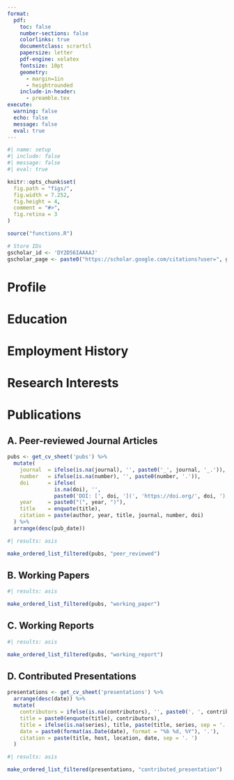 ```yaml
---
format:
  pdf:
    toc: false
    number-sections: false
    colorlinks: true
    documentclass: scrartcl
    papersize: letter
    pdf-engine: xelatex
    fontsize: 10pt
    geometry:
      - margin=1in
      - heightrounded
    include-in-header:
      - preamble.tex
execute:
  warning: false
  echo: false
  message: false
  eval: true
---
```


```r
#| name: setup
#| include: false
#| message: false
#| eval: true

knitr::opts_chunk$set(
  fig.path = "figs/",
  fig.width = 7.252,
  fig.height = 4,
  comment = "#>",
  fig.retina = 3
)

source("functions.R")

# Store IDs
gscholar_id <- 'DY2D56IAAAAJ'
gscholar_page <- paste0("https://scholar.google.com/citations?user=", gscholar_id)
```

\par\centering{\LARGE{Weisi Chen}}
\par\centering{Health Data Scientist}
\vspace{-5pt}
\par\centering{Kensington, NSW 2033, Australia}
\vspace{-5pt}
\par\centering{{\large\Telefon} 0452476995}
\vspace{-5pt}
\par\centering{{\large\Letter} weisi.0816@gmail.com}
\vspace{-5pt}
\par\centering{\href{https://github.com/WeisiChen1995}{github.com/WeisiChen1995}}

\vspace{-10pt}


# Profile

\vspace{-10pt}
\begin{longtable}{llp{15cm}}
I am a highly disciplined and hard-working professional with a strong passion for\\ technology, programming, data analysis, data visualization, and statistical modeling.\\ Leveraging a unique blend of training in pharmacy and health data science,\\
I specialize in deriving actionable insights from complex health datasets.\\[10pt]

I am proficient in statistical software such as R and SAS, and have extensive experience\\
using these tools for data analysis, visualization, and statistical modelling. \\
I am deeply committed to continuous learning and professional development, \\
always eager to explore new packages, techniques, or skills that can enhance my ability\\
to analyze data effectively and deliver meaningful insights.\\[10pt]

My current interest lies in population-level analysis using linked health data \\
to drive impactful health decisions and inform evidence-based strategies.\\
I thrive on tackling challenging problems with analytical precision and creativity,\\
always striving to deliver impactful results in every project I undertake.\\

\end{longtable}

\vspace{-10pt}


# Education 

\vspace{-10pt}
\begin{longtable}{lll}

    \textbf{Sept 2021 - March 2023} & \textbf{University of New South Wales} & \textbf{M.S. Health Data Science} \\
    & & WAM: 88\% (Dissertation: 91\%) \\
    \multicolumn{3}{l}{\textit{Dissertation: Changes in atherosclerotic cardiovascular disease risk over time among people living with HIV}} \\[10pt]

    \textbf{March 2015 - March 2019} & \textbf{University of Sydney} & \textbf{B.S. Pharmacy} \\


\end{longtable}

\vspace{-10pt}


# Employment History

\raggedright \underline{\textbf{Research-focused Positions}}

\vspace{-10pt}
\begin{longtable}{llp{14cm}}

    \textbf{July 2023 - Present} & \textbf{University of New South Wales}, Sydney, NSW & \\
    & \textbf{Data Scientist}, School of Population Health \\[5pt]
    & \multicolumn{2}{l}{I contributed to two projects in this role:} \\
    & 1) ACCESS: Aboriginal Community Controlled Ear Health Support System: \\ 
    & \hspace{15pt} Developing, embedding, and evaluating best practice models of care. \\[5pt]
    & 2) Evaluation of Sustaining NSW Families, NSW Health. \\[10pt]
    & \multicolumn{2}{l}{\textbf{My role included:}} \\[5pt]
    & \multicolumn{2}{p{0.8\textwidth}}{- Critically reviewing the literature on epidemiological and statistical methods to inform the development of analysis plans.} \\[5pt]
    & \multicolumn{2}{p{0.8\textwidth}}{- Drafting data management and data analysis plans, with input from the research team.} \\[5pt]
    & \multicolumn{2}{p{0.8\textwidth}}{- Implementing the data management plan to prepare analysis-ready datasets from linked datasets, including data cleaning and manipulation, using R and SAS software.} \\[5pt]
    & \multicolumn{2}{p{0.8\textwidth}}{- Executing statistical analysis of linked data (e.g., logistic regression and inverse probability of treatment weighting) relevant to the project, using statistical packages R and SAS.} \\[5pt]
    & \multicolumn{2}{p{0.8\textwidth}}{- Drafting scientific papers, protocols, and conference abstracts.} \\[5pt]
    & \multicolumn{2}{p{0.8\textwidth}}{- Contributing to the project management of research projects to the highest scientific and ethical standards.} \\[5pt]
    & \multicolumn{2}{p{0.8\textwidth}}{- Drafting applications and contributing to ongoing reporting to the relevant ethics committees and data custodians for research projects.} \\[5pt]
    & \multicolumn{2}{p{0.8\textwidth}}{- Maintaining regular communication with project investigators and Aboriginal community organizations to ensure the program is delivered in a culturally appropriate manner.} \\[10pt]
    
    \\[10pt] % Add more vertical space before the next section
    
    \textbf{Feb 2023 - Dec 2023} & \textbf{University of Sydney}, Sydney, NSW & \\
    & \textbf{Data Scientist/Research Officer}, School of Pharmacy, (FTE 0.4) \\[5pt]
    & \multicolumn{2}{l}{In this role, I contributed to the Multi-Agency Data Integration Project (MADIP):} \\
    & \multicolumn{2}{p{0.8\textwidth}}{Investigating high-risk prescribing in Australian older adults using the linked PBS and Census data.} \\[15pt]
    & \multicolumn{2}{l}{\textbf{Key Responsibilities:}} \\[5pt]
    & \multicolumn{2}{p{0.8\textwidth}}{- Preparing analysis-ready datasets from linked datasets, including data cleaning and manipulation, using R software.} \\[5pt]
    & \multicolumn{2}{p{0.8\textwidth}}{- Conducting data analysis and statistical modeling (e.g., logistic regression) relevant to the project.} \\
    & \multicolumn{2}{p{0.8\textwidth}}{- Contributing to publications and conference abstracts.} \\
    & \multicolumn{2}{p{0.8\textwidth}}{- Assisting with ongoing data management and documentations for reproducibility.} \\
 

\end{longtable}

\vspace{-10pt}

\raggedright \underline{\textbf{Clinical-focused Positions}}

\vspace{-10pt}
\begin{longtable}{llp{14cm}}

    \textbf{Mar 2021 - Dec 2024} & \textbf{Bondi Junction Pharmacy}, Sydney, NSW & \\
    & \textbf{Pharmacist in charge (FTE 0.2)}\\[5pt]

    \textbf{Mar 2021 - Dec 2024} & \textbf{Blooms the Chemsit Bondi Junction}, Sydney, NSW & \\
    & \textbf{Pharmacist on duty (FTE 0.4)}\\[5pt]

    \textbf{Mar 2020 - Sept 2020} & \textbf{Chemist Warehouse Double Bay}, Sydney, NSW & \\
    & \textbf{Registered Pharmacist}\\[5pt]

    \textbf{Dec 2018 - Mar 2020} & \textbf{Chemist Warehouse Randwick}, Sydney, NSW & \\
    & \textbf{Graduate Intern Pharmacist}\\[5pt]

\end{longtable}

\vspace{-10pt}


# Research Interests

\vspace{-10pt}
\begin{longtable}{llp{15cm}}
I am passionate about pharmaco-epidemiology, with a particular focus on high-risk medication prescribing\\
using national, population-level linked data. \\[5pt]

I have extensive experience with data analysis, visualization, and statistical modeling tools. \\[5pt]

My goal is to contribute to public health improvement by analyzing and understanding medication prescribing  \\ 
patterns, ultimately informing safer, evidence-based healthcare practices. \\[10pt]

\end{longtable}

\vspace{-10pt}


# Publications

<!-- Set spacing in between list -->

\apptocmd{\tightlist}{\setlength{\itemsep}{4pt}}{}{}

\begin{center}
\href{https://scholar.google.com.au/citations?user=iCapTGoAAAAJ\&hl=en}{Google Scholar Profile}
\end{center}

## A. Peer-reviewed Journal Articles

```r
pubs <- get_cv_sheet('pubs') %>%
  mutate(
    journal  = ifelse(is.na(journal), '', paste0('_', journal, '_.')),
    number   = ifelse(is.na(number), '', paste0(number, '.')),
    doi      = ifelse(
               is.na(doi), '',
               paste0('DOI: [', doi, '](', 'https://doi.org/', doi, ')')),
    year     = paste0("(", year, ")"),
    title    = enquote(title),
    citation = paste(author, year, title, journal, number, doi)
  ) %>% 
  arrange(desc(pub_date))
```

```r
#| results: asis

make_ordered_list_filtered(pubs, "peer_reviewed")
```

## B. Working Papers

```r
#| results: asis

make_ordered_list_filtered(pubs, "working_paper")
```

## C. Working Reports

```r
#| results: asis

make_ordered_list_filtered(pubs, "working_report")
```


## D. Contributed Presentations

```r
presentations <- get_cv_sheet('presentations') %>%
  arrange(desc(date)) %>% 
  mutate(
    contributors = ifelse(is.na(contributors), '', paste0(', ', contributors)),,
    title = paste0(enquote(title), contributors),
    title = ifelse(is.na(series), title, paste(title, series, sep = '. ')),
    date = paste0(format(as.Date(date), format = "%b %d, %Y"), '.'),
    citation = paste(title, host, location, date, sep = '. ')
  )

```

```r
#| results: asis

make_ordered_list_filtered(presentations, "contributed_presentation")
```
